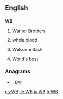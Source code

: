 ==English==

==={{initialism}}===
'''WB'''

#Warner Brothers
# {{medicine}} whole blood
# {{internet slang}} Welcome Back
# {{sports}} World's best

===Anagrams===
* {{alphagram|[[b/w#English|b/w]]}} , [[BW#English|BW]]

[[cs:WB]]
[[de:WB]]
[[ja:WB]]
[[tr:WB]]